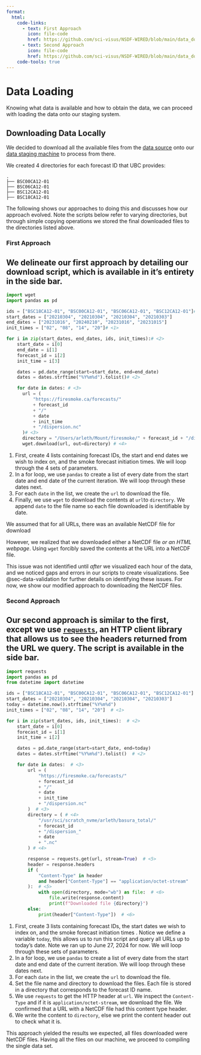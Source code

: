 ```yaml
---
format:
  html:
    code-links:
      - text: First Approach
        icon: file-code
        href: https://github.com/sci-visus/NSDF-WIRED/blob/main/data_download/get_data_v0.py
      - text: Second Approach
        icon: file-code
        href: https://github.com/sci-visus/NSDF-WIRED/blob/main/data_download/get_data_v1.py
    code-tools: true
---
```


# Data Loading {#sec-data-loading}

Knowing what data is available and how to obtain the data, we can proceed with loading the data onto our staging system.

## Downloading Data Locally

We decided to download all the available files from the [data source](data_source.qmd) onto our [data staging machine](sys_specs.qmd) to process from there. 

We created 4 directories for each forecast ID that UBC provides:
```
.
├── BSC00CA12-01
├── BSC06CA12-01
├── BSC12CA12-01
├── BSC18CA12-01
```

The following shows our approaches to doing this and discusses how our approach evolved. Note the scripts below refer to varying directories, but through simple copying operations we stored the final downloaded files to the directories listed above.

### First Approach

We delineate our first approach by detailing our download script, which is available in it's entirety in the side bar.
---
```python
import wget
import pandas as pd

ids = ["BSC18CA12-01", "BSC00CA12-01", "BSC06CA12-01", "BSC12CA12-01"]# <1>
start_dates = ["20210304", "20210304", "20210304", "20210303"]
end_dates = ["20231016", "20240210", "20231016", "20231015"]
init_times = ["02", "08", "14", "20"]# <1>

for i in zip(start_dates, end_dates, ids, init_times):# <2>
    start_date = i[0]
    end_date = i[1]
    forecast_id = i[2]
    init_time = i[3]

    dates = pd.date_range(start=start_date, end=end_date)
    dates = dates.strftime("%Y%m%d").tolist()# <2>

    for date in dates: # <3>
      url = (
          "https://firesmoke.ca/forecasts/"
          + forecast_id
          + "/"
          + date
          + init_time
          + "/dispersion.nc"
      )# <3>
      directory = "/Users/arleth/Mount/firesmoke/" + forecast_id + "/dispersion_" + date + ".nc" # <4>
      wget.download(url, out=directory) # <4>
```
1. First, create 4 lists containing forecast IDs, the start and end dates we wish to index on, and the smoke forecast initiation times. We will loop through the 4 sets of parameters.
2. In a for loop, we use `pandas` to create a list of every date from the start date and end date of the current iteration. We will loop through these dates next.
3. For each `date` in the list, we create the `url` to download the file.
4. Finally, we use `wget` to download the contents at `url`to `directory`. We append `date` to the file name so each file downloaded is identifiable by date.

We assumed that for all URLs, there was an available NetCDF file for download 

However, we realized that we downloaded either a NetCDF file *or an HTML webpage*. Using `wget` forcibly saved the contents at the URL into a NetCDF file.

This issue was not identified until *after* we visualized each hour of the data, and we noticed gaps and errors in our scripts to create visualizations. See @sec-data-validation for further details on identifying these issues. For now, we show our modified approach to downloading the NetCDF files.

### Second Approach

Our second approach is similar to the first, except we use [`requests`](https://requests.readthedocs.io/en/latest/), an HTTP client library that allows us to see the headers returned from the URL we query. The script is available in the side bar.
---
```python
import requests
import pandas as pd
from datetime import datetime

ids = ["BSC18CA12-01", "BSC00CA12-01", "BSC06CA12-01", "BSC12CA12-01"]  # <1>
start_dates = ["20210304", "20210304", "20210304", "20210303"]
today = datetime.now().strftime("%Y%m%d")
init_times = ["02", "08", "14", "20"]  # <1>

for i in zip(start_dates, ids, init_times):  # <2>
    start_date = i[0]
    forecast_id = i[1]
    init_time = i[2]

    dates = pd.date_range(start=start_date, end=today)
    dates = dates.strftime("%Y%m%d").tolist()  # <2>

    for date in dates:  # <3>
        url = (
            "https://firesmoke.ca/forecasts/"
            + forecast_id
            + "/"
            + date
            + init_time
            + "/dispersion.nc"
        )  # <3>
        directory = ( # <4>
            "/usr/sci/scratch_nvme/arleth/basura_total/"
            + forecast_id
            + "/dispersion_"
            + date
            + ".nc"
        ) # <4>

        response = requests.get(url, stream=True)  # <5>
        header = response.headers
        if (
            "Content-Type" in header
            and header["Content-Type"] == "application/octet-stream"
        ):  # <5>
            with open(directory, mode="wb") as file:  # <6>
                file.write(response.content)
                print(f"Downloaded file {directory}")
        else:
            print(header["Content-Type"])  # <6>
```
1. First, create 3 lists containing forecast IDs, the start dates we wish to index on, and the smoke forecast initiation times . Notice we define a variable `today`, this allows us to run this script and query all URLs up to today's date. Note we ran up to June 27, 2024 for now. We will loop through these sets of parameters.
2. In a for loop, we use `pandas` to create a list of every date from the start date and end date of the current iteration. We will loop through these dates next.
3. For each `date` in the list, we create the `url` to download the file.
4. Set the file name and directory to download the files. Each file is stored in a directory that corresponds to the forecast ID name.
5. We use `requests` to get the HTTP header at `url`. We inspect the `Content-Type` and if it is `application/octet-stream`, we download the file. We confirmed that a URL with a NetCDF file had this content type header. 
6. We write the content to `directory`, else we print the content header out to check what it is.

This approach yielded the results we expected, all files downloaded were NetCDF files. Having all the files on our machine, we proceed to compiling the single data set.